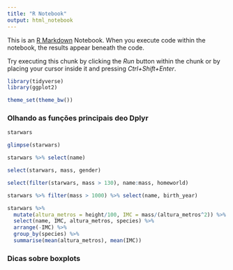 ```yaml
---
title: "R Notebook"
output: html_notebook
---
```


This is an [R Markdown](http://rmarkdown.rstudio.com) Notebook. When you execute code within the notebook, the results appear beneath the code. 

Try executing this chunk by clicking the *Run* button within the chunk or by placing your cursor inside it and pressing *Ctrl+Shift+Enter*. 

```r
library(tidyverse)
library(ggplot2)

theme_set(theme_bw())

```
### Olhando as funções principais deo Dplyr

```r

starwars

glimpse(starwars)

starwars %>% select(name)

select(starwars, mass, gender)

select(filter(starwars, mass > 130), name:mass, homeworld)

starwars %>% filter(mass > 1000) %>% select(name, birth_year) 

starwars %>% 
  mutate(altura_metros = height/100, IMC = mass/(altura_metros^2)) %>%
  select(name, IMC, altura_metros, species) %>%
  arrange(-IMC) %>%
  group_by(species) %>%
  summarise(mean(altura_metros), mean(IMC))
```
### Dicas sobre boxplots
```r

```


